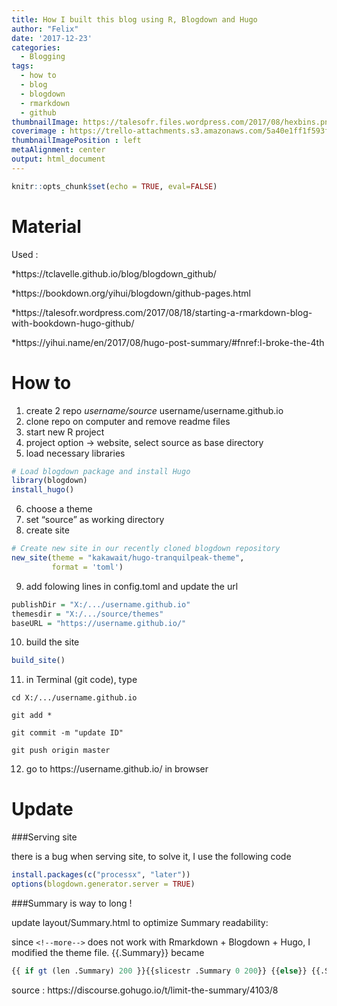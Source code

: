 ```yaml
---
title: How I built this blog using R, Blogdown and Hugo
author: "Felix"
date: '2017-12-23'
categories:
  - Blogging
tags:
  - how to
  - blog
  - blogdown
  - rmarkdown
  - github
thumbnailImage: https://talesofr.files.wordpress.com/2017/08/hexbins.png?w=584
coverimage : https://trello-attachments.s3.amazonaws.com/5a40e1ff1f593f7702819485/5a40e24b6ee6f3ebfdb87d8e/58bf5b2a92a9bfb10826dd6b21f10c5e/blog.jpg
thumbnailImagePosition : left
metaAlignment: center
output: html_document
---
```


```r
knitr::opts_chunk$set(echo = TRUE, eval=FALSE)
```




Material
=======
Used :

*https://tclavelle.github.io/blog/blogdown_github/

*https://bookdown.org/yihui/blogdown/github-pages.html

*https://talesofr.wordpress.com/2017/08/18/starting-a-rmarkdown-blog-with-bookdown-hugo-github/

*https://yihui.name/en/2017/08/hugo-post-summary/#fnref:I-broke-the-4th 



How to
======
1. create 2 repo
  *username/source
  *username/username.github.io
2. clone repo on computer and remove readme files
3. start new R project
4. project option -> website, select source as base directory
5. load necessary libraries

```r
# Load blogdown package and install Hugo
library(blogdown)
install_hugo()
```

6. choose a theme
7. set "source" as working directory
8. create site
```r
# Create new site in our recently cloned blogdown repository
new_site(theme = "kakawait/hugo-tranquilpeak-theme",
         format = 'toml')
```

9. add folowing lines in  config.toml and update the url
```r
publishDir = "X:/.../username.github.io"
themesdir = "X:/.../source/themes"
baseURL = "https://username.github.io/"

```

10. build the site
```r
build_site()
```


11. in Terminal (git code), type 
```git
cd X:/.../username.github.io

git add *

git commit -m "update ID"

git push origin master
```

12. go to https://username.github.io/ in browser 


Update
=======
###Serving site

there is a bug when serving site, to solve it, I use the following code
```r
install.packages(c("processx", "later"))
options(blogdown.generator.server = TRUE)
```

###Summary is way to long !


update layout/Summary.html to optimize Summary readability:

since `<!--more-->` does not work with Rmarkdown + Blogdown + Hugo, I modified the theme file. 
{{.Summary}} became
```r
{{ if gt (len .Summary) 200 }}{{slicestr .Summary 0 200}} {{else}} {{.Summary}} {{end}} <a href="{{ .Permalink }}" class="postShorten-excerpt_link link">[...] continue reading </a>

```
source : https://discourse.gohugo.io/t/limit-the-summary/4103/8
        

